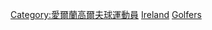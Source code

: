 [[Category:愛爾蘭高爾夫球運動員|Category:愛爾蘭高爾夫球運動員]]
[[Category:各國奧運高爾夫運動員|Ireland]]
[[Category:爱尔兰夏季奥运运动员|Golfers]]